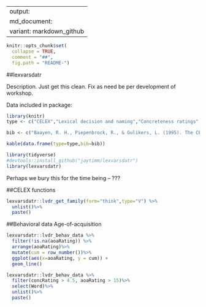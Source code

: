 
---
output:
  md_document:
    variant: markdown_github
---

```r
knitr::opts_chunk$set(
  collapse = TRUE,
  comment = "##",
  fig.path = "README-")
```

##lexvarsdatr

Description.  Just get this clean.  Fix as need be per development of workshop.


Data included in package:
```r
library(knitr)
type <- c("CELEX","Lexical decision and naming","Concreteness ratings","AoA ratings", "Word association")

bib <- c("Baayen, R. H., Piepenbrock, R., & Gulikers, L. (1995). The CELEX lexical database [webcelex]. *Philadelphia, PA: University of Pennsylvania, Linguistic Data Consortium*.", "Balota, D. A., Yap, M. J., Hutchison, K. A., Cortese, M. J., Kessler, B., Loftis, B., ... & Treiman, R. (2007). The English lexicon project. *Behavior research methods*, 39(3), 445-459.","Brysbaert, M., Warriner, A. B., & Kuperman, V. (2014). Concreteness ratings for 40 thousand generally known English word lemmas. *Behavior research methods*, 46(3), 904-911.","Kuperman, V., Stadthagen-Gonzalez, H., & Brysbaert, M. (2012). Age-of-acquisition ratings for 30,000 English words. *Behavior Research Methods*, 44(4), 978-990.","Nelson, D. L., McEvoy, C. L., & Schreiber, T. A. (2004). The University of South Florida free association, rhyme, and word fragment norms. *Behavior Research Methods, Instruments, & Computers*, 36(3), 402-407.")

kable(data.frame(type=type,bib=bib))
```


```r
library(tidyverse)
#devtools::install_github("jaytimm/lexvarsdatr")
library(lexvarsdatr)
```


Perhaps we bury this for the time being -- ???

##CELEX functions
```r
lexvarsdatr::lvdr_get_family(form="think",type="V") %>%
  unlist()%>%
  paste()
```

##Behavioral data
Age-of-acquisition
```r
lexvarsdatr::lvdr_behav_data %>%
  filter(!is.na(aoaRating)) %>%
  arrange(aoaRating)%>%
  mutate(cum = row_number())%>%
  ggplot(aes(x=aoaRating, y = cum)) +
  geom_line()
```


```r
lexvarsdatr::lvdr_behav_data %>%
  filter(concRating > 4.5, aoaRating > 15)%>%
  select(Word)%>%
  unlist()%>%
  paste()
```


